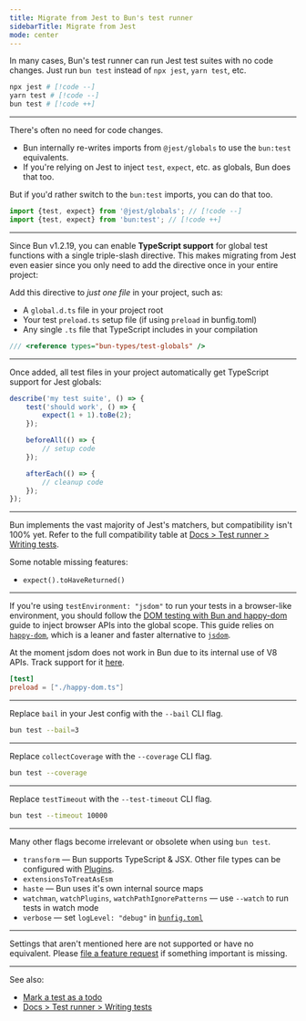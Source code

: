 ```yaml
---
title: Migrate from Jest to Bun's test runner
sidebarTitle: Migrate from Jest
mode: center
---
```


In many cases, Bun's test runner can run Jest test suites with no code changes. Just run `bun test` instead of `npx jest`, `yarn test`, etc.

```sh terminal icon="terminal"
npx jest # [!code --]
yarn test # [!code --]
bun test # [!code ++]
```

---

There's often no need for code changes.

- Bun internally re-writes imports from `@jest/globals` to use the `bun:test` equivalents.
- If you're relying on Jest to inject `test`, `expect`, etc. as globals, Bun does that too.

But if you'd rather switch to the `bun:test` imports, you can do that too.

```ts title="test.ts" icon="/icons/typescript.svg"
import {test, expect} from '@jest/globals'; // [!code --]
import {test, expect} from 'bun:test'; // [!code ++]
```

---

Since Bun v1.2.19, you can enable **TypeScript support** for global test functions with a single triple-slash directive. This makes migrating from Jest even easier since you only need to add the directive once in your entire project:

Add this directive to _just one file_ in your project, such as:

- A `global.d.ts` file in your project root
- Your test `preload.ts` setup file (if using `preload` in bunfig.toml)
- Any single `.ts` file that TypeScript includes in your compilation

```ts title="global.d.ts" icon="/icons/typescript.svg"
/// <reference types="bun-types/test-globals" />
```

---

Once added, all test files in your project automatically get TypeScript support for Jest globals:

```ts math.test.ts icon="/icons/typescript.svg"
describe('my test suite', () => {
	test('should work', () => {
		expect(1 + 1).toBe(2);
	});

	beforeAll(() => {
		// setup code
	});

	afterEach(() => {
		// cleanup code
	});
});
```

---

Bun implements the vast majority of Jest's matchers, but compatibility isn't 100% yet. Refer to the full compatibility table at [Docs > Test runner > Writing tests](https://bun.sh/docs/test/writing#matchers).

Some notable missing features:

- `expect().toHaveReturned()`

---

If you're using `testEnvironment: "jsdom"` to run your tests in a browser-like environment, you should follow the [DOM testing with Bun and happy-dom](/guides/test/happy-dom) guide to inject browser APIs into the global scope. This guide relies on [`happy-dom`](https://github.com/capricorn86/happy-dom), which is a leaner and faster alternative to [`jsdom`](https://github.com/jsdom/jsdom).

At the moment jsdom does not work in Bun due to its internal use of V8 APIs. Track support for it [here](https://github.com/oven-sh/bun/issues/3554).

```toml bunfig.toml
[test]
preload = ["./happy-dom.ts"]
```

---

Replace `bail` in your Jest config with the `--bail` CLI flag.

```sh terminal icon="terminal"
bun test --bail=3
```

---

Replace `collectCoverage` with the `--coverage` CLI flag.

```sh terminal icon="terminal"
bun test --coverage
```

---

Replace `testTimeout` with the `--test-timeout` CLI flag.

```sh terminal icon="terminal"
bun test --timeout 10000
```

---

Many other flags become irrelevant or obsolete when using `bun test`.

- `transform` — Bun supports TypeScript & JSX. Other file types can be configured with [Plugins](https://bun.sh/docs/runtime/plugins).
- `extensionsToTreatAsEsm`
- `haste` — Bun uses it's own internal source maps
- `watchman`, `watchPlugins`, `watchPathIgnorePatterns` — use `--watch` to run tests in watch mode
- `verbose` — set `logLevel: "debug"` in [`bunfig.toml`](https://bun.sh/docs/runtime/bunfig#loglevel)

---

Settings that aren't mentioned here are not supported or have no equivalent. Please [file a feature request](https://github.com/oven-sh/bun) if something important is missing.

---

See also:

- [Mark a test as a todo](/guides/test/todo-tests)
- [Docs > Test runner > Writing tests](https://bun.sh/docs/test/writing)
